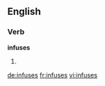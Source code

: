==English==

===Verb===
'''infuses'''

# {{third-person singular of|[[infuse]]}}

[[de:infuses]]
[[fr:infuses]]
[[vi:infuses]]